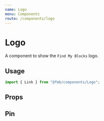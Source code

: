 ```yaml
---
name: Logo
menu: Components
route: /components/logo
---
```



# Logo

A component to show the `Find My Blocks` logo.

## Usage

```ts
import { Link } from "@fmb/components/Logo";
```

<Playground>
  <Logo version="full" />
</Playground>

## Props

<Props of={Logo} />

## Pin

<Playground>
  <Logo size={75} version="pin" />
</Playground>
